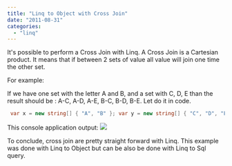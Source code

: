 ```yaml
---
title: "Linq to Object with Cross Join"
date: "2011-08-31"
categories: 
  - "linq"
---
```


It's possible to perform a Cross Join with Linq. A Cross Join is a Cartesian product. It means that if between 2 sets of value all value will join one time the other set.

For example:

If we have one set with the letter A and B, and a set with C, D, E than the result should be : A-C, A-D, A-E, B-C, B-D, B-E. Let do it in code.


```csharp
 var x = new string[] { "A", "B" }; var y = new string[] { "C", "D", "E" }; var cross = from x1 in x from y1 in y select new {x1,y1}; foreach (var output in cross) { Console.WriteLine(string.Format("{0} - {1}",output.x1, output.y1)); } Console.Read(); 
```

This console application output: ![](images/crossjoin.png)

To conclude, cross join are pretty straight forward with Linq. This example was done with Linq to Object but can be also be done with Linq to Sql query.

